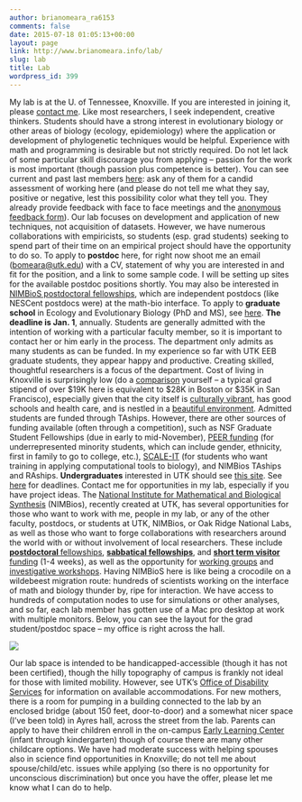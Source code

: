 ```yaml
---
author: brianomeara_ra6153
comments: false
date: 2015-07-18 01:05:13+00:00
layout: page
link: http://www.brianomeara.info/lab/
slug: lab
title: Lab
wordpress_id: 399
---
```


My lab is at the U. of Tennessee, Knoxville. If you are interested in joining it, please [contact me](mailto:bomeara@utk.edu). Like most researchers, I seek independent, creative thinkers. Students should have a strong interest in evolutionary biology or other areas of biology (ecology, epidemiology) where the application or development of phylogenetic techniques would be helpful. Experience with math and programming is desirable but not strictly required. Do not let lack of some particular skill discourage you from applying -- passion for the work is most important (though passion plus competence is better). You can see current and past last members [here](http://www.brianomeara.info/people): ask any of them for a candid assessment of working here (and please do not tell me what they say, positive or negative, lest this possibility color what they tell you. They already provide feedback with face to face meetings and the [anonymous feedback form](http://brianomeara.info/feedback)). Our lab focuses on development and application of new techniques, not acquisition of datasets. However, we have numerous collaborations with empiricists, so students (esp. grad students) seeking to spend part of their time on an empirical project should have the opportunity to do so.
To apply to **postdoc** here, for right now shoot me an email ([bomeara@utk.edu](mailto:bomeara@utk.edu)) with a CV, statement of why you are interested in and fit for the position, and a link to some sample code. I will be setting up sites for the available postdoc positions shortly. You may also be interested in [NIMBioS postdoctoral fellowships](http://www.nimbios.org/postdocs/postdoc), which are independent postdocs (like NESCent postdocs were) at the math-bio interface.
To apply to **graduate school** in Ecology and Evolutionary Biology (PhD and MS), see [here](http://eeb.bio.utk.edu/admissions.asp). **The deadline is Jan. 1**, annually. Students are generally admitted with the intention of working with a particular faculty member, so it is important to contact her or him early in the process. The department only admits as many students as can be funded. In my experience so far with UTK EEB graduate students, they appear happy and productive. Creating skilled, thoughtful researchers is a focus of the department. Cost of living in Knoxville is surprisingly low (do a [comparison](http://cgi.money.cnn.com/tools/costofliving/costofliving.html) yourself -- a typical grad stipend of over $19K here is equivalent to $28K in Boston or $35K in San Francisco), especially given that the city itself is [culturally vibrant](http://www.knoxville.org/), has good schools and health care, and is nestled in a [beautiful environment](http://www.flickr.com/search/show/?q=great+smokey+mountains). Admitted students are funded through TAships. However, there are other sources of funding available (often through a competition), such as NSF Graduate Student Fellowships (due in early to mid-November), [PEER funding](http://web.utk.edu/~peer/) (for underrepresented minority students, which can include gender, ethnicity, first in family to go to college, etc.), [SCALE-IT](http://web.utk.edu/~scaleit/) (for students who want training in applying computational tools to biology), and NIMBios TAships and RAships.
**Undergraduates** interested in UTK should see [this site](http://www.utk.edu/futurestudents/). See [here](http://admissions.utk.edu/undergraduate/apply/deadlines.shtml) for deadlines. Contact me for opportunities in my lab, especially if  you have project ideas.
The [National Institute for Mathematical and Biological Synthesis](http://www.nimbios.org) (NIMBios), recently created at UTK, has several opportunities for those who want to work with me, people in my lab, or any of the other faculty, postdocs, or students at UTK, NIMBios, or Oak Ridge National Labs, as well as those who want to forge collaborations with researchers around the world with or without involvement of local researchers. These include [**postdoctoral **fellowships](http://www.nimbios.org/postdocs/postdoc), [**sabbatical fellowships**](http://www.nimbios.org/visitors/sabbatical), and [**short term visitor** funding](http://www.nimbios.org/visitors/visitors) (1-4 weeks), as well as the opportunity for [working groups](http://www.nimbios.org/workinggroups/working_groups) and [investigative workshops](http://www.nimbios.org/workshops/workshops). Having NIMBioS here is like being a crocodile on a wildebeest migration route: hundreds of scientists working on the interface of math and biology thunder by, ripe for interaction.
We have access to hundreds of computation nodes to use for simulations or other analyses, and so far, each lab member has gotten use of a Mac pro desktop at work with multiple monitors. Below, you can see the layout for the grad student/postdoc space -- my office is right across the hall.

![](http://brianomeara.info/sites/default/files/LabPlan.png)

Our lab space is intended to be handicapped-accessible (though it has not been certified), though the hilly topography of campus is frankly not ideal for those with limited mobility. However, see UTK's [Office of Disability Services](http://ods.utk.edu/) for information on available accommodations. For new mothers, there is a room for pumping in a building connected to the lab by an enclosed bridge (about 150 feet, door-to-door) and a somewhat nicer space (I've been told) in Ayres hall, across the street from the lab.  Parents can apply to have their children enroll in the on-campus [Early Learning Center](http://elc.utk.edu/index.html) (infant through kindergarten) though of course there are many other childcare options. We have had moderate success with helping spouses also in science find opportunities in Knoxville; do not tell me about spouse/child/etc. issues while applying (so there is no opportunity for unconscious discrimination) but once you have the offer, please let me know what I can do to help.
